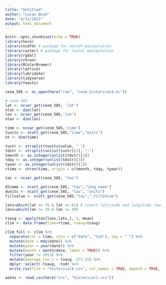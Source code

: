 ```yaml
---
title: "Untitled"
author: "Lucas Boyd"
date: "4/12/2022"
output: html_document
---
```


```r
knitr::opts_chunk$set(echo = TRUE)
library(here)
library(ncdf4) # package for netcdf manipulation
library(raster) # package for raster manipulation
library(rgdal)
library(chron)
library(RColorBrewer)
library(lattice)
library(lubridate)
library(tidyverse)
library(feasts)

```

```r
cesm_585 <- nc_open(here("raw", "cesm_historical4.nc"))
```

```r
# cesm 585
lat <- ncvar_get(cesm_585, 'lat')
nlat <- dim(lat)
lon <- ncvar_get(cesm_585,'lon')
nlon <- dim(lon)
```

```r
time <- ncvar_get(cesm_585,'time')
tunits <- ncatt_get(cesm_585,"time","units")
nt <- dim(time)

tustr <- strsplit(tunits$value, " ")
tdstr <- strsplit(unlist(tustr)[3], "-")
tmonth <- as.integer(unlist(tdstr)[2])
tday <- as.integer(unlist(tdstr)[3])
tyear <- as.integer(unlist(tdstr)[1])
rtime <- chron(time, origin = c(tmonth, tday, tyear))
```


```r
tas <- ncvar_get(cesm_585, "tas")

dlname <- ncatt_get(cesm_585, "tas","long_name")
dunits <- ncatt_get(cesm_585, "tas", "units")
fillvalue <- ncatt_get(cesm_585,"tas","_FillValue")
```


```r
lats=which(lat >= 76 & lat <= 81) # insert lattitude and longitude readings here!
lons=which(lon >= 10 & lon <= 30)

tsavg <- apply(tas[lons,lats,], 3, mean)
clim <- data.frame(time=rtime, tsavg=tsavg)
```


```r
clim_full <- clim %>%
  separate(col = time, into = c("date", "tod"), sep = " ") %>% 
  mutate(date = mdy(date)) %>% 
  mutate(year = year(date)) %>% 
  mutate(month = month(date, label = TRUE)) %>%
  filter(year != 2013) %>% 
  mutate(average_tas_c = tsavg -273.15) %>% 
  dplyr::select(-tsavg, -tod) %>% 
  write_csv(file = "historical4.csv", col_names = TRUE, append = TRUE, )
```

```r
aates <- read_csv(here("src", "historical1.csv"))
```





